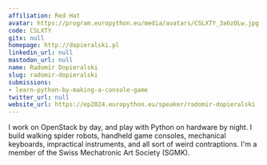```yaml
---
affiliation: Red Hat
avatar: https://program.europython.eu/media/avatars/CSLXTY_3a6zOLw.jpg
code: CSLXTY
gitx: null
homepage: http://dopieralski.pl
linkedin_url: null
mastodon_url: null
name: Radomir Dopieralski
slug: radomir-dopieralski
submissions:
- learn-python-by-making-a-console-game
twitter_url: null
website_url: https://ep2024.europython.eu/speaker/radomir-dopieralski
---
```


I work on OpenStack by day, and play with Python on hardware by night. I build walking spider robots, handheld game consoles, mechanical keyboards, impractical instruments, and all sort of weird contraptions. I'm a member of the Swiss Mechatronic Art Society (SGMK).

